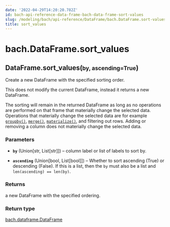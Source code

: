 ```yaml
---
date: '2022-04-29T14:20:20.782Z'
id: bach-api-reference-data-frame-bach-data-frame-sort-values
slug: /modeling/bach/api-reference/DataFrame/bach.DataFrame.sort-values/
title: sort_values
---
```


# bach.DataFrame.sort_values

<div class="method">
<h2 class="signature-class"><span class="additional-name">DataFrame.</span><span class="name">sort_values(</span><small class="parameter-list"><span class="parameter" id="by">by</span>, <span class="parameter" id="ascending">ascending=True</span></small>)</h2>


<div class="content">

Create a new DataFrame with the specified sorting order.

This does not modify the current DataFrame, instead it returns a new DataFrame.

The sorting will remain in the returned DataFrame as long as no operations are performed on that
frame that materially change the selected data. Operations that materially change the selected data
are for example [`groupby()`](/docs/modeling/bach/api-reference/DataFrame/bach.DataFrame.groupby/#bach.DataFrame.groupby), [`merge()`](/docs/modeling/bach/api-reference/DataFrame/bach.DataFrame.merge/#bach.DataFrame.merge), [`materialize()`](/docs/modeling/bach/api-reference/DataFrame/bach.DataFrame.materialize/#bach.DataFrame.materialize), and filtering out rows.
Adding or removing a column does not materially change the selected data.


### Parameters

* **`by`** (Union[str, List[str]]) – column label or list of labels to sort by.

* **`ascending`** (Union[bool, List[bool]]) – Whether to sort ascending (True) or descending (False). If this is a list, then the
`by` must also be a list and `len(ascending) == len(by)`.



### Returns

a new DataFrame with the specified ordering.



### Return type

[bach.dataframe.DataFrame](/docs/modeling/bach/api-reference/DataFrame/bach.DataFrame/#bach.DataFrame)



</div>

</div>
